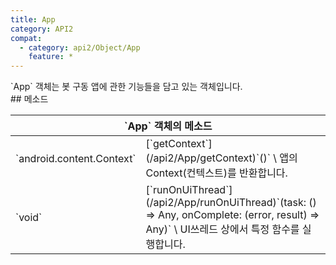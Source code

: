 ```yaml
---
title: App
category: API2
compat:
  - category: api2/Object/App
    feature: *
---
```


<Section>
  `App` 객체는 봇 구동 앱에 관한 기능들을 담고 있는 객체입니다.
</Section>
<Section>
  ## 메소드

  <Table>
    <Thead>
      <Tr>
        <Th colSpan="2">`App` 객체의 메소드</Th>
      </Tr>
    </Thead>
    <Tbody>
      <Tr>
        <Td><span>`android.content.Context`</span></Td>
        <Td>
          [`getContext`](/api2/App/getContext)`()` \
          앱의 Context(컨텍스트)를 반환합니다.
        </Td>
      </Tr>
      <Tr>
        <Td><span>`void`</span></Td>
        <Td>
          [`runOnUiThread`](/api2/App/runOnUiThread)`(task: () => Any, onComplete: (error, result) => Any)` \
          UI쓰레드 상에서 특정 함수를 실행합니다.
        </Td>
      </Tr>
    </Tbody>
  </Table>
</Section>